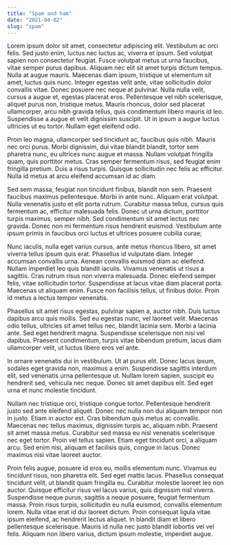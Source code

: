 ```yaml
---
title: "Spam and ham"
date: "2021-04-02"
slug: "spam"
---
```


Lorem ipsum dolor sit amet, consectetur adipiscing elit. Vestibulum ac orci felis. Sed justo enim, luctus nec luctus ac, viverra et ipsum. Sed volutpat sapien non consectetur feugiat. Fusce volutpat metus ut urna faucibus, vitae semper purus dapibus. Aliquam nec elit sit amet turpis dictum tempus. Nulla at augue mauris. Maecenas diam ipsum, tristique ut elementum sit amet, luctus quis nunc. Integer egestas velit ante, vitae sollicitudin dolor convallis vitae. Donec posuere nec neque at pulvinar. Nulla nulla velit, cursus a augue et, egestas placerat eros. Pellentesque vel nibh scelerisque, aliquet purus non, tristique metus. Mauris rhoncus, dolor sed placerat ullamcorper, arcu nibh gravida tellus, quis condimentum libero mauris id leo. Suspendisse a augue et velit dignissim suscipit. Ut in ipsum a augue luctus ultricies ut eu tortor. Nullam eget eleifend odio.

Proin leo magna, ullamcorper sed tincidunt ac, faucibus quis nibh. Mauris nec orci purus. Morbi dignissim, dui vitae blandit blandit, tortor sem pharetra nunc, eu ultrices nunc augue et massa. Nullam volutpat fringilla quam, quis porttitor metus. Cras semper fermentum risus, sed feugiat enim fringilla pretium. Duis a risus turpis. Quisque sollicitudin nec felis ac efficitur. Nulla id metus at arcu eleifend accumsan id ac diam.

Sed sem massa, feugiat non tincidunt finibus, blandit non sem. Praesent faucibus maximus pellentesque. Morbi in ante nunc. Aliquam erat volutpat. Nulla venenatis justo et elit porta rutrum. Curabitur massa tellus, cursus quis fermentum ac, efficitur malesuada felis. Donec ut urna dictum, porttitor turpis maximus, semper nibh. Sed condimentum sit amet lectus nec gravida. Donec non mi fermentum risus hendrerit euismod. Vestibulum ante ipsum primis in faucibus orci luctus et ultrices posuere cubilia curae;

Nunc iaculis, nulla eget varius cursus, ante metus rhoncus libero, sit amet viverra tellus ipsum quis erat. Phasellus id vulputate diam. Integer accumsan convallis urna. Aenean convallis euismod diam ac eleifend. Nullam imperdiet leo quis blandit iaculis. Vivamus venenatis ut risus a sagittis. Cras rutrum risus non viverra malesuada. Donec eleifend semper felis, vitae sollicitudin tortor. Suspendisse at lacus vitae diam placerat porta. Maecenas ut aliquam enim. Fusce non facilisis tellus, ut finibus dolor. Proin id metus a lectus tempor venenatis.

Phasellus sit amet risus egestas, pulvinar sapien a, auctor nibh. Duis luctus dapibus arcu quis mollis. Sed eu egestas nunc, vel laoreet velit. Maecenas odio tellus, ultricies sit amet tellus nec, blandit lacinia sem. Morbi a lacinia ante. Sed eget hendrerit magna. Suspendisse scelerisque non nisi vel dapibus. Praesent condimentum, turpis vitae bibendum pretium, lacus diam ullamcorper velit, ut luctus libero eros vel ante.

In ornare venenatis dui in vestibulum. Ut at purus elit. Donec lacus ipsum, sodales eget gravida non, maximus a enim. Suspendisse sagittis interdum elit, sed venenatis urna pellentesque ut. Nullam lorem sapien, suscipit eu hendrerit sed, vehicula nec neque. Donec sit amet dapibus elit. Sed eget urna et nunc molestie tincidunt.

Nullam nec tristique orci, tristique congue tortor. Pellentesque hendrerit justo sed ante eleifend aliquet. Donec nec nulla non dui aliquam tempor non in justo. Etiam in auctor est. Cras bibendum quis metus ac convallis. Maecenas nec tellus maximus, dignissim turpis ac, aliquam nibh. Praesent sit amet massa metus. Curabitur sed massa eu nisl venenatis scelerisque nec eget tortor. Proin vel tellus sapien. Etiam eget tincidunt orci, a aliquam arcu. Sed enim nisi, aliquam et facilisis quis, congue in lacus. Donec maximus nisi vitae laoreet auctor.

Proin felis augue, posuere id eros eu, mollis elementum nunc. Vivamus eu tincidunt risus, non pharetra elit. Sed eget mattis lacus. Phasellus consequat tincidunt velit, ut blandit quam fringilla eu. Curabitur molestie laoreet leo non auctor. Quisque efficitur risus vel lacus varius, quis dignissim nisl viverra. Suspendisse neque purus, sagittis a neque posuere, feugiat fermentum massa. Proin risus turpis, sollicitudin eu nulla euismod, convallis elementum lorem. Nulla vitae erat id dui laoreet dictum. Proin consequat ligula vitae ipsum eleifend, ac hendrerit lectus aliquet. In blandit diam et libero pellentesque scelerisque. Mauris id nulla nec justo blandit lobortis vel vel felis. Aliquam non libero varius, dictum ipsum molestie, imperdiet augue.
